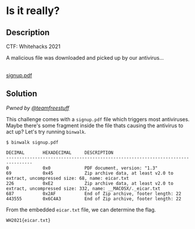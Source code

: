 # Is it really?

## Description

CTF: Whitehacks 2021

A malicious file was downloaded and picked up by our antivirus...

<br />
<a href="/files/whitehacks-2021/signup.pdf" download>
  signup.pdf
</a>

## Solution

_Pwned by [@teamfreestuff](https://github.com/teamfreestuff)_

This challenge comes with a `signup.pdf` file which triggers most antiviruses.
Maybe there's some fragment inside the file thats causing the antivirus to act
up? Let's try running `binwalk`.

```
$ binwalk signup.pdf

DECIMAL       HEXADECIMAL     DESCRIPTION
--------------------------------------------------------------------------------
0             0x0             PDF document, version: "1.3"
69            0x45            Zip archive data, at least v2.0 to extract, uncompressed size: 68, name: eicar.txt
226           0xE2            Zip archive data, at least v2.0 to extract, uncompressed size: 332, name: __MACOSX/._eicar.txt
687           0x2AF           End of Zip archive, footer length: 22
443555        0x6C4A3         End of Zip archive, footer length: 22
```

From the embedded `eicar.txt` file, we can determine the flag.

`WH2021{eicar.txt}`
